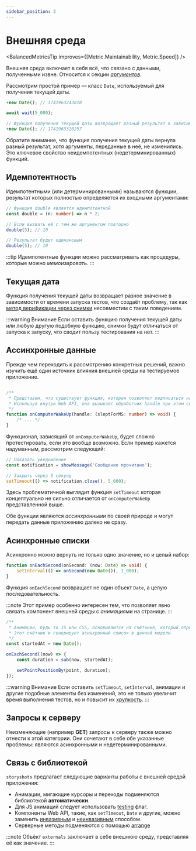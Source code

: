 ```yaml
---
sidebar_position: 3
---
```



# Внешняя среда

<BalancedMetricsTip improves={[Metric.Maintainability, Metric.Speed]} />

Внешняя среда включает в себя всё, что связано с данными, полученными извне.
Относится к секции [*аргументов*](/specification/requirements/borders#определение-границ).

Рассмотрим простой пример — класс `Date`, используемый для получения текущей даты.

```ts
+new Date(); // 1741963243818

await wait(5_000);

// Функция получения текущей даты возвращает разный результат в зависимости от времени запуска
+new Date(); // 1741963320257
```

Обратите внимание, что функция получения текущей даты вернула разный результат, хотя аргументы, переданные в неё, не
изменились. Это ключевое свойство неидемпотентных (недетерминированных) функций.

## Идемпотентность

Идемпотентными (или детерминированными) называются функции, результат которых полностью определяется их входными
аргументами:

```ts
// Функция double является идемпотентной
const double = (n: number) => n * 2;

// Если вызвать её с тем же аргументом повторно
double(5); // 10

// Результат будет одинаковым
double(5); // 10
```

:::tip
Идемпотентные функции можно рассматривать как процедуры, которые можно *мемоизировать*.
:::

## Текущая дата

[//]: # (TODO ссылки)

Функция получения текущей даты возвращает разное значение в зависимости от времени запуска тестов, что создаёт проблему,
так как [метод верификации через снимки](/specification/requirements/monitor) несовместим с таким поведением.

:::warning Внимание
Если оставить функцию получения текущей даты или любую другую подобную функцию, снимки будут отличаться от запуска к
запуску, что сводит пользу тестирования на нет.
:::

## Ассинхронные данные

Прежде чем переходить к рассмотрению конкретных решений, важно изучить ещё один источник влияния внешней среды на
тестируемое приложение.

```ts

/**
 * Представим, что существует функция, которая позволяет подписаться на событие выхода компьютера из сна.
 * Используя внутри Web API, она вызывает обработчик handle при этом событии и передаёт в него общее время сна.
 */
function onComputerWakeUp(handle: (sleptForMS: number) => void) {
    /* ... */
}
```

Функционал, зависящий от `onComputerWakeUp`, будет сложно протестировать, если это вообще возможно. Если пример кажется
надуманным, рассмотрим следующий:

```ts
// Показать уведомление
const notification = showMessage('Сообщение прочитано');

// Закрыть через 5 секунд
setTimeout(() => notification.close(), 5_000);
```

Здесь проблематичной выглядит функция `setTimeout` которая концептуально не сильно отличается от `onComputerWakeUp`
представленной выше.

Обе функции являются *ассинхронными* по своей природе и могут передать данные приложению далеко не сразу.

## Асинхронные списки

Асинхронно можно вернуть не только одно значение, но и целый набор:

```ts
function onEachSecond(onSecond: (now: Date) => void) {
    setInterval(() => onSecond(new Date()), 1_000);
}
```

Функция `onEachSecond` возвращает не один объект `Date`, а целую последовательность.

:::note
Этот пример особенно интересен тем, что позволяет явно связать компонент внешней среды с *анимациями* на странице.
:::

```ts
/**
 * Анимации, будь то JS или CSS, основываются на счётчике, который определяет частоту и последовательность.
 * Этот счётчик и генерирует асинхронный список в данной модели.
 */
const startedAt = new Date();

onEachSecond((now) => {
    const duration = sub(now, startedAt);

    setPointPositionBy(point, duration);
});
```

:::warning Внимание
Если оставить `setTimeout`, `setInterval`, анимации и другие подобные элементы без изменений, это не только увеличит
время выполнения тестов, но и повысит их [хрупкость](/specification/main-problems).
:::

## Запросы к серверу

Неизменяющие (например **GET**) запросы к серверу также можно отнести к этой категории. Они сочетают в себе обе
указанные проблемы: являются асинхронными и недетерминированными.

## Связь с библиотекой

`storyshots` предлагает следующие варианты работы с внешней средой приложения:

* Анимации, мигающие курсоры и переходы подменяются библиотекой **автоматически**.
* Для JS анимаций следует использовать [testing](/API/story-elements/story-config#testing) флаг.
* Компоненты Web API, такие, как `setTimeout`, `Date` и другие, можно заменить [инвазивным](/patterns/replace#подмена-через-инверсию) и [неинвазивным](/patterns/replace#подмена-через-сайд-эффекты)
  способом.
* Серверные методы подменяются с помощью [arrange](/API/factories/it#arrange)

:::note
Объёкт `externals` заключает в себе внешнюю среду, представляя её как значение.
:::
